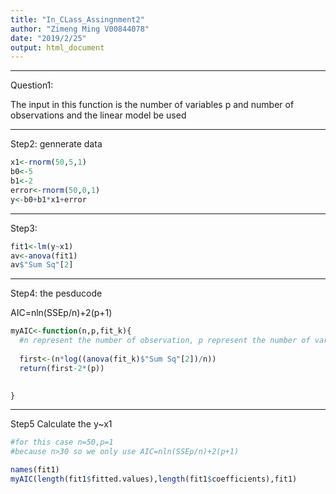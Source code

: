 ```yaml
---
title: "In_CLass_Assingnment2"
author: "Zimeng Ming V00844078"
date: "2019/2/25"
output: html_document
---
```

<hr>
Question1:

The input in this function is the number of variables p and number of observations and the linear model be used

<hr>
Step2:
gennerate data
```r
x1<-rnorm(50,5,1)
b0<-5
b1<-2
error<-rnorm(50,0,1)
y<-b0+b1*x1+error
```

<hr>
Step3:
```r
fit1<-lm(y~x1)
av<-anova(fit1)
av$"Sum Sq"[2]

```

<hr>
Step4:
the pesducode

AIC=nln(SSEp/n)+2(p+1)

```r
myAIC<-function(n,p,fit_k){
  #n represent the number of observation, p represent the number of variable(p+1). fit_k represent the linear model.which need to be lm(y~x1) 
 
  first<-(n*log((anova(fit_k)$"Sum Sq"[2])/n))
  return(first-2*(p))
 

}
```

<hr>
Step5 
Calculate the y~x1
```r
#for this case n=50,p=1
#because n>30 so we only use AIC=nln(SSEp/n)+2(p+1)

names(fit1)
myAIC(length(fit1$fitted.values),length(fit1$coefficients),fit1)
```

